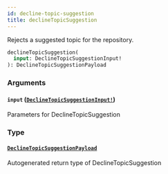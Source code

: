 ```yaml
---
id: decline-topic-suggestion
title: declineTopicSuggestion
---
```


Rejects a suggested topic for the repository.

```graphql
declineTopicSuggestion(
  input: DeclineTopicSuggestionInput!
): DeclineTopicSuggestionPayload

```

### Arguments

#### `input` ([`DeclineTopicSuggestionInput!`](/docs/api/inputs/decline-topic-suggestion-input))

Parameters for DeclineTopicSuggestion

### Type

#### [`DeclineTopicSuggestionPayload`](/docs/api/objects/decline-topic-suggestion-payload)

Autogenerated return type of DeclineTopicSuggestion
